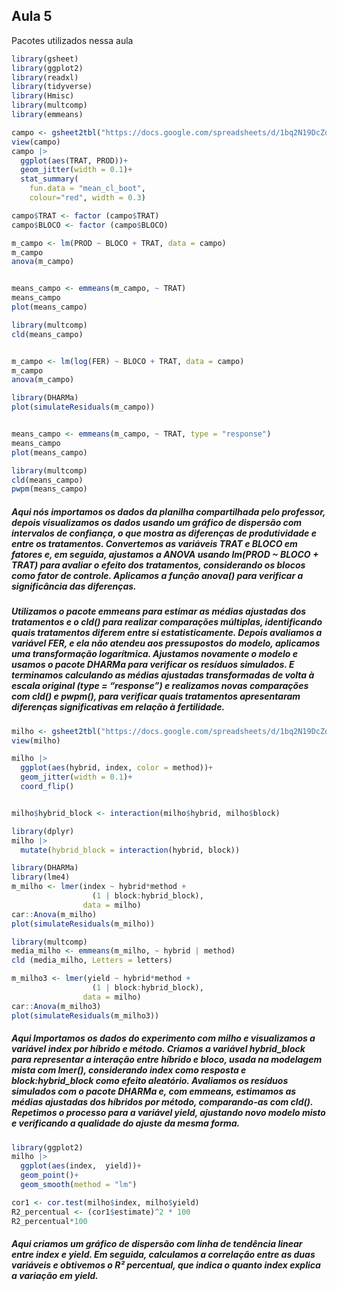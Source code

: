 ## Aula 5

Pacotes utilizados nessa aula

```r
library(gsheet)
library(ggplot2)
library(readxl)
library(tidyverse)
library(Hmisc)
library(multcomp)
library(emmeans)
```

```r
campo <- gsheet2tbl("https://docs.google.com/spreadsheets/d/1bq2N19DcZdtax2fQW9OHSGMR0X2__Z9T/edit?gid=866852711#gid=866852711")
view(campo)
campo |> 
  ggplot(aes(TRAT, PROD))+
  geom_jitter(width = 0.1)+
  stat_summary(
    fun.data = "mean_cl_boot",
    colour="red", width = 0.3)

campo$TRAT <- factor (campo$TRAT)
campo$BLOCO <- factor (campo$BLOCO)

m_campo <- lm(PROD ~ BLOCO + TRAT, data = campo)
m_campo
anova(m_campo)


means_campo <- emmeans(m_campo, ~ TRAT)
means_campo
plot(means_campo)

library(multcomp)
cld(means_campo)


m_campo <- lm(log(FER) ~ BLOCO + TRAT, data = campo)
m_campo
anova(m_campo)

library(DHARMa)
plot(simulateResiduals(m_campo))


means_campo <- emmeans(m_campo, ~ TRAT, type = "response")
means_campo
plot(means_campo)

library(multcomp)
cld(means_campo)
pwpm(means_campo)
```

##### Aqui nós importamos os dados da planilha compartilhada pelo professor, depois visualizamos os dados usando um gráfico de dispersão com intervalos de confiança, o que mostra as diferenças de produtividade e entre os tratamentos. Convertemos as variáveis TRAT e BLOCO em fatores e, em seguida, ajustamos a ANOVA usando lm(PROD \~ BLOCO + TRAT) para avaliar o efeito dos tratamentos, considerando os blocos como fator de controle. Aplicamos a função anova() para verificar a significância das diferenças.

##### Utilizamos o pacote emmeans para estimar as médias ajustadas dos tratamentos e o cld() para realizar comparações múltiplas, identificando quais tratamentos diferem entre si estatisticamente. Depois avaliamos a variável FER, e ela não atendeu aos pressupostos do modelo, aplicamos uma transformação logarítmica. Ajustamos novamente o modelo e usamos o pacote DHARMa para verificar os resíduos simulados. E terminamos calculando as médias ajustadas transformadas de volta à escala original (type = "response") e realizamos novas comparações com cld() e pwpm(), para verificar quais tratamentos apresentaram diferenças significativas em relação à fertilidade.

```r
milho <- gsheet2tbl("https://docs.google.com/spreadsheets/d/1bq2N19DcZdtax2fQW9OHSGMR0X2__Z9T/edit?gid=1345524759#gid=1345524759")
view(milho)

milho |> 
  ggplot(aes(hybrid, index, color = method))+
  geom_jitter(width = 0.1)+
  coord_flip()


milho$hybrid_block <- interaction(milho$hybrid, milho$block)

library(dplyr)
milho |> 
  mutate(hybrid_block = interaction(hybrid, block))

library(DHARMa)
library(lme4)
m_milho <- lmer(index ~ hybrid*method + 
                  (1 | block:hybrid_block),
                data = milho)
car::Anova(m_milho)
plot(simulateResiduals(m_milho))

library(multcomp)
media_milho <- emmeans(m_milho, ~ hybrid | method)
cld (media_milho, Letters = letters)

m_milho3 <- lmer(yield ~ hybrid*method + 
                  (1 | block:hybrid_block),
                data = milho)
car::Anova(m_milho3)
plot(simulateResiduals(m_milho3))
```

##### Aqui Importamos os dados do experimento com milho e visualizamos a variável index por híbrido e método. Criamos a variável hybrid_block para representar a interação entre híbrido e bloco, usada na modelagem mista com lmer(), considerando index como resposta e block:hybrid_block como efeito aleatório. Avaliamos os resíduos simulados com o pacote DHARMa e, com emmeans, estimamos as médias ajustadas dos híbridos por método, comparando-as com cld(). Repetimos o processo para a variável yield, ajustando novo modelo misto e verificando a qualidade do ajuste da mesma forma.

```r
library(ggplot2)
milho |> 
  ggplot(aes(index,  yield))+
  geom_point()+
  geom_smooth(method = "lm")

cor1 <- cor.test(milho$index, milho$yield)
R2_percentual <- (cor1$estimate)^2 * 100
R2_percentual*100
```

##### Aqui criamos um gráfico de dispersão com linha de tendência linear entre index e yield. Em seguida, calculamos a correlação entre as duas variáveis e obtivemos o R² percentual, que indica o quanto index explica a variação em yield.
